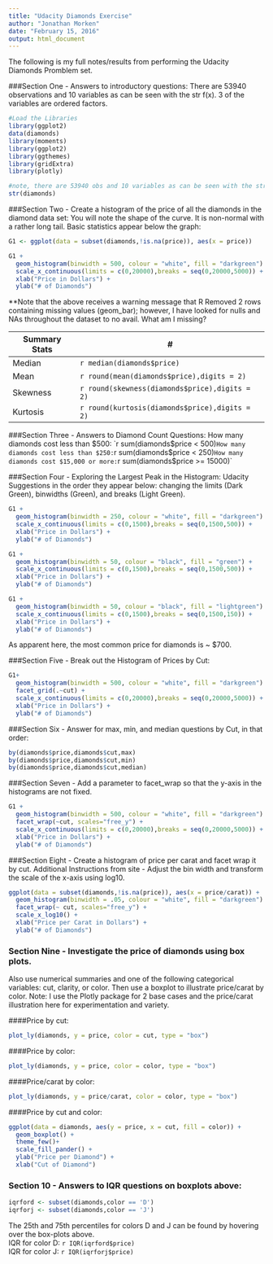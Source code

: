 ```yaml
---
title: "Udacity Diamonds Exercise"
author: "Jonathan Morken"
date: "February 15, 2016"
output: html_document
---
```


The following is my full notes/results from performing the Udacity Diamonds Promblem set.

###Section One - Answers to introductory questions:
There are 53940 observations and 10 variables as can be seen with the str f(x).  3 of the variables are ordered factors. 
```r
#Load the Libraries
library(ggplot2)
data(diamonds)
library(moments)
library(ggplot2)
library(ggthemes)
library(gridExtra)
library(plotly)

#note, there are 53940 obs and 10 variables as can be seen with the str f(x).  All other answers to questions are here, as well.
str(diamonds)
```



###Section Two - Create a histogram of the price of all the diamonds in the diamond data set:
You will note the shape of the curve.  It is non-normal with a rather long tail.  Basic statistics appear below the graph:
```r
G1 <- ggplot(data = subset(diamonds,!is.na(price)), aes(x = price))

G1 +
  geom_histogram(binwidth = 500, colour = "white", fill = "darkgreen") +
  scale_x_continuous(limits = c(0,20000),breaks = seq(0,20000,5000)) +
  xlab("Price in Dollars") +
  ylab("# of Diamonds")

```

**Note that the above receives a warning message that R Removed 2 rows containing missing values (geom_bar); however, I have looked for nulls and NAs throughout the dataset to no avail.  What am I missing?  

Summary Stats | #
------- | --------
Median | `r median(diamonds$price)`
Mean | `r round(mean(diamonds$price),digits = 2)` 
Skewness | `r round(skewness(diamonds$price),digits = 2)` 
Kurtosis |  `r round(kurtosis(diamonds$price),digits = 2)`


###Section Three - Answers to Diamond Count Questions:
How many diamonds cost less than $500: `r sum(diamonds$price < 500)`  
How many diamonds cost less than $250: `r sum(diamonds$price < 250)`  
How many diamonds cost $15,000 or more: `r sum(diamonds$price >= 15000)`


###Section Four - Exploring the Largest Peak in the Histogram:
Udacity Suggestions in the order they appear below: changing the limits (Dark Green), binwidths (Green), and breaks (Light Green).  
```r

G1 +
  geom_histogram(binwidth = 250, colour = "white", fill = "darkgreen") +
  scale_x_continuous(limits = c(0,1500),breaks = seq(0,1500,500)) +
  xlab("Price in Dollars") +
  ylab("# of Diamonds")

G1 +
  geom_histogram(binwidth = 50, colour = "black", fill = "green") +
  scale_x_continuous(limits = c(0,1500),breaks = seq(0,1500,500)) +
  xlab("Price in Dollars") +
  ylab("# of Diamonds")

G1 +
  geom_histogram(binwidth = 50, colour = "black", fill = "lightgreen") +
  scale_x_continuous(limits = c(0,1500),breaks = seq(0,1500,150)) +
  xlab("Price in Dollars") +
  ylab("# of Diamonds")
```

As apparent here, the most common price for diamonds is ~ $700.  

###Section Five - Break out the Histogram of Prices by Cut:
```r
G1+
  geom_histogram(binwidth = 500, colour = "white", fill = "darkgreen") +
  facet_grid(.~cut) +
  scale_x_continuous(limits = c(0,20000),breaks = seq(0,20000,5000)) +
  xlab("Price in Dollars") +
  ylab("# of Diamonds")
```


###Section Six - Answer for max, min, and median questions by Cut, in that order:
```r
by(diamonds$price,diamonds$cut,max)
by(diamonds$price,diamonds$cut,min)
by(diamonds$price,diamonds$cut,median)
```

###Section Seven - Add a parameter to facet_wrap so that the y-axis in the histograms are not fixed.
```r
G1 +
  geom_histogram(binwidth = 500, colour = "white", fill = "darkgreen") +
  facet_wrap(~cut, scales="free_y") +
  scale_x_continuous(limits = c(0,20000),breaks = seq(0,20000,5000)) +
  xlab("Price in Dollars") +
  ylab("# of Diamonds")
```

###Section Eight - Create a histogram of price per carat and facet wrap it by cut.
Additional Instructions from site - Adjust the bin width and transform the scale of the x-axis using log10.

```r
ggplot(data = subset(diamonds,!is.na(price)), aes(x = price/carat)) +
  geom_histogram(binwidth = .05, colour = "white", fill = "darkgreen") +
  facet_wrap(~ cut, scales="free_y") +
  scale_x_log10() +
  xlab("Price per Carat in Dollars") +
  ylab("# of Diamonds")

```

### Section Nine - Investigate the price of diamonds using box plots.
Also use numerical summaries and one of the following categorical variables: cut, clarity, or color. Then use a boxplot to illustrate price/carat by color.
Note: I use the Plotly package for 2 base cases and the price/carat illustration here for experimentation and variety.  
  
####Price by cut:
```r
plot_ly(diamonds, y = price, color = cut, type = "box")
```
  
####Price by color:
```r
plot_ly(diamonds, y = price, color = color, type = "box")
```
  
####Price/carat by color:
```r
plot_ly(diamonds, y = price/carat, color = color, type = "box")
```

####Price by cut and color:
```r
ggplot(data = diamonds, aes(y = price, x = cut, fill = color)) +
  geom_boxplot() +
  theme_few()+
  scale_fill_pander() +
  ylab("Price per Diamond") +
  xlab("Cut of Diamond")

```



### Section 10 - Answers to IQR questions on boxplots above:
```r
iqrford <- subset(diamonds,color == 'D')
iqrforj <- subset(diamonds,color == 'J')
```

The 25th and 75th percentiles for colors D and J can be found by hovering over the box-plots above.  
IQR for color D: `r IQR(iqrford$price)`  
IQR for color J: `r IQR(iqrforj$price)`